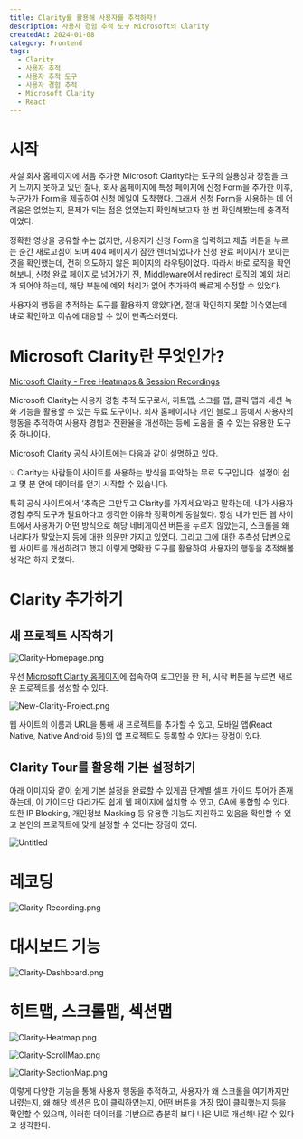 ---
title: Clarity를 활용해 사용자를 추적하자!
description: 사용자 경험 추적 도구 Microsoft의 Clarity
createdAt: 2024-01-08
category: Frontend
tags:
  - Clarity
  - 사용자 추적
  - 사용자 추적 도구
  - 사용자 경험 추적
  - Microsoft Clarity
  - React
---

# 시작

사실 회사 홈페이지에 처음 추가한 Microsoft Clarity라는 도구의 실용성과 장점을 크게 느끼지 못하고 있던 찰나, 회사 홈페이지에 특정 페이지에 신청 Form을 추가한 이후, 누군가가 Form을 제출하여 신청 메일이 도착했다. 그래서 신청 Form을 사용하는 데 어려움은 없었는지, 문제가 되는 점은 없었는지 확인해보고자 한 번 확인해봤는데 충격적이었다.

정확한 영상을 공유할 수는 없지만, 사용자가 신청 Form을 입력하고 제출 버튼을 누르는 순간 새로고침이 되며 404 페이지가 잠깐 렌더되었다가 신청 완료 페이지가 보이는 것을 확인했는데, 전혀 의도하지 않은 페이지의 라우팅이었다. 따라서 바로 로직을 확인해보니, 신청 완료 페이지로 넘어가기 전, Middleware에서 redirect 로직의 예외 처리가 되어야 하는데, 해당 부분에 예외 처리가 없어 추가하여 빠르게 수정할 수 있었다.

사용자의 행동을 추적하는 도구를 활용하지 않았다면, 절대 확인하지 못할 이슈였는데 바로 확인하고 이슈에 대응할 수 있어 만족스러웠다.

# Microsoft Clarity란 무엇인가?

[Microsoft Clarity - Free Heatmaps & Session Recordings](https://clarity.microsoft.com/)

Microsoft Clarity는 사용자 경험 추적 도구로서, 히트맵, 스크롤 맵, 클릭 맵과 세션 녹화 기능을 활용할 수 있는 무료 도구이다. 회사 홈페이지나 개인 블로그 등에서 사용자의 행동을 추적하여 사용자 경험과 전환율을 개선하는 등에 도움을 줄 수 있는 유용한 도구 중 하나이다.

Microsoft Clarity 공식 사이트에는 다음과 같이 설명하고 있다.

<aside>
💡 Clarity는 사람들이 사이트를 사용하는 방식을 파악하는 무료 도구입니다. 설정이 쉽고 몇 분 안에 데이터를 얻기 시작할 수 있습니다.

</aside>

특히 공식 사이트에서 ‘추측은 그만두고 Clarity를 가지세요’라고 말하는데, 내가 사용자 경험 추적 도구가 필요하다고 생각한 이유와 정확하게 동일했다. 항상 내가 만든 웹 사이트에서 사용자가 어떤 방식으로 해당 네비게이션 버튼을 누르지 않았는지, 스크롤을 왜 내리다가 말았는지 등에 대한 의문만 가지고 있었다. 그리고 그에 대한 추측성 답변으로 웹 사이트를 개선하려고 했지 이렇게 명확한 도구를 활용하여 사용자의 행동을 추적해볼 생각은 하지 못했다.

# Clarity 추가하기

## 새 프로젝트 시작하기

![Clarity-Homepage.png](/public/images/articles/Clarity/Clarity-Homepage.png)

우선 [Microsoft Clarity 홈페이지](https://clarity.microsoft.com/)에 접속하여 로그인을 한 뒤, 시작 버튼을 누르면 새로운 프로젝트를 생성할 수 있다.

![New-Clarity-Project.png](/public/images/articles/Clarity/Clarity-Homepage.png)

웹 사이트의 이름과 URL을 통해 새 프로젝트를 추가할 수 있고, 모바일 앱(React Native, Native Android 등)의 앱 프로젝트도 등록할 수 있다는 장점이 있다.

## Clarity Tour를 활용해 기본 설정하기

아래 이미지와 같이 쉽게 기본 설정을 완료할 수 있게끔 단계별 셀프 가이드 투어가 존재하는데, 이 가이드만 따라가도 쉽게 웹 페이지에 설치할 수 있고, GA에 통합할 수 있다. 또한 IP Blocking, 개인정보 Masking 등 유용한 기능도 지원하고 있음을 확인할 수 있고 본인의 프로젝트에 맞게 설정할 수 있다는 장점이 있다.

![Untitled](/public/images/articles/Clarity/Clarity-Tour.png)

# 레코딩

![Clarity-Recording.png](/public/images/articles/Clarity/Clarity-Recording.png)

# 대시보드 기능

![Clarity-Dashboard.png](/public/images/articles/Clarity/Clarity-Dashboard.png)

# 히트맵, 스크롤맵, 섹션맵

![Clarity-Heatmap.png](/public/images/articles/Clarity/Clarity-Heatmap.png)

![Clarity-ScrollMap.png](/public/images/articles/Clarity/Clarity-ScrollMap.png)

![Clarity-SectionMap.png](/public/images/articles/Clarity/Clarity-SectionMap.png)

이렇게 다양한 기능을 통해 사용자 행동을 추적하고, 사용자가 왜 스크롤을 여기까지만 내렸는지, 왜 해당 섹션은 많이 클릭하였는지, 어떤 버튼을 가장 많이 클릭했는지 등을 확인할 수 있으며, 이러한 데이터를 기반으로 충분히 보다 나은 UI로 개선해나갈 수 있다고 생각한다.
